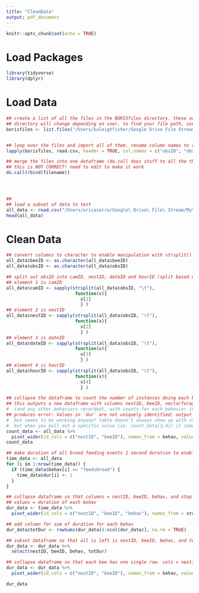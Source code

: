 ```yaml
---
title: "CleanData"
output: pdf_document
---
```


```r
knitr::opts_chunk$set(echo = TRUE)
```
  
# Load Packages
```r
library(tidyverse)
library(dplyr)
```

# Load Data
```r

## create a list of all the files in the BORISfiles directory. these are all the files we want to import
## directory will change depending on user, to find your file path, use command "pwd" 
borisfiles <- list.files("/Users/kaleighfisher/Google Drive File Stream/My Drive/WoodardLab.shared/Projects/2018.Awesome.Summer.Experiments/Raw Data") 


## loop over the files and import all of them. rename column names to remove "." and make shorter
lapply(borisfiles, read.csv, header = TRUE, col.names = c("obsID", "obsDate", "filename", "totalLen", "fps", "beeID", "behav", "mod", "behavType", "start", "stop", "dur", "comStart", "comStop"))

## merge the files into one dataframe (do.call does stuff to all the things)
## this is NOT CORRECT! need to edit to make it work
do.call(rbind(filename))




##
## load a subset of data to test
all_data <- read.csv("/Users/ericasarro/Google\ Drive\ File\ Stream/My\ Drive/MasterProjects/18Su_AwesomeSummer/MockData/AggEvents.csv", header = TRUE, col.names = c("obsID", "obsDate", "filename", "totalLen", "fps", "beeID", "behav", "mod", "behavType", "start", "stop", "dur", "comStart", "comStop" ))
head(all_data)

```

# Clean Data
```r

## convert columns to character to enable manipulation with strsplit() and subset(startsWith())
all_data$beeID <- as.character(all_data$beeID)
all_data$obsID <- as.character(all_data$obsID)

## split out obsID into camID, nestID, dateID and hourID (split based on the tab (\t) between elements)
## element 1 is camID
all_data$camID <- sapply(strsplit(all_data$obsID, "\t"), 
                          function(x){
                            x[1]
                            } )
## element 2 is nestID
all_data$nestID <- sapply(strsplit(all_data$obsID, "\t"), 
                          function(x){
                            x[2]
                            } )
## element 3 is dateID
all_data$dateID <- sapply(strsplit(all_data$obsID, "\t"), 
                          function(x){ 
                            x[3]
                            } )
## element 4 is hourID
all_data$hourID <- sapply(strsplit(all_data$obsID, "\t"), 
                          function(x){ 
                            x[4]
                            } )
```

```r
## collapse the dataframe to count the number of instances doing each behavior
## this outputs a new dataframe with columns nestID, beeID, nectarforaging, feedsbrood, pollenforaging 
#  (and any other behaviors recorded), with counts for each behavior in as values
## produces error: Values in `dur` are not uniquely identified; output will contain list-cols. 
#  but seems to be working anyway? table doesn't always show up with values (sometimes says <S3: vctrs_list_of>), 
#  but when you pull out a specific value (ie. count_data[3,4]) it comes up with the right number
count_data <- all_data %>%
  pivot_wider(id_cols = c("nestID", "beeID"), names_from = behav, values_from = dur)
count_data

```

```r
## make duration of all brood feeding events 1 second duration to enable duration comparisons
time_data <- all_data
for (i in 1:nrow(time_data)) {
  if (time_data$behav[i] == "feedsbrood") {
    time_data$dur[i] <- 1
  }
}
```

```r
## collapse dataframe so that columns = nestID, beeID, behav, and stop times for each behavior. 
## values = duration of each behav
dur_data <- time_data %>%
  pivot_wider(id_cols = c("nestID", "beeID", "behav"), names_from = stop, values_from = dur)

## add column for sum of duration for each behav
dur_data$totDur <- rowSums(dur_data[4:ncol(dur_data)], na.rm = TRUE)

## subset dataframe so that all is left is nestID, beeID, behav, and totDur
dur_data <- dur_data %>%
  select(nestID, beeID, behav, totDur)

## collapse dataframe so that each bee has one single row. cols = nestID, beeID, nectarforaging, *other behaviors
dur_data <- dur_data %>%
  pivot_wider(id_cols = c("nestID", "beeID"), names_from = behav, values_from = totDur)

dur_data
```







